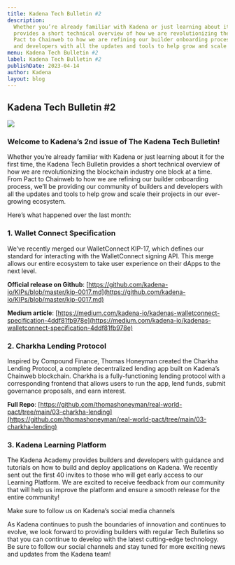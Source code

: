 ```yaml
---
title: Kadena Tech Bulletin #2
description:
  Whether you’re already familiar with Kadena or just learning about it for the first time, the Kadena Tech Bulletin
  provides a short technical overview of how we are revolutionizing the blockchain industry one block at a time. From
  Pact to Chainweb to how we are refining our builder onboarding process, we’ll be providing our community of builders
  and developers with all the updates and tools to help grow and scale their projects in our ever-growing ecosystem.
menu: Kadena Tech Bulletin #2
label: Kadena Tech Bulletin #2
publishDate: 2023-04-14
author: Kadena
layout: blog
---
```


## Kadena Tech Bulletin #2

![](/assets/blog/1_YPQLz17cpWq-z2DKCwGR3g.webp)

### Welcome to Kadena’s 2nd issue of The Kadena Tech Bulletin!

Whether you’re already familiar with Kadena or just learning about it for the first time, the Kadena Tech Bulletin
provides a short technical overview of how we are revolutionizing the blockchain industry one block at a time. From Pact
to Chainweb to how we are refining our builder onboarding process, we’ll be providing our community of builders and
developers with all the updates and tools to help grow and scale their projects in our ever-growing ecosystem.

Here’s what happened over the last month:

### 1. Wallet Connect Specification

We’ve recently merged our WalletConnect KIP-17, which defines our standard for interacting with the WalletConnect
signing API. This merge allows our entire ecosystem to take user experience on their dApps to the next level.

**Official release on Github**:
[https://github.com/kadena-io/KIPs/blob/master/kip-0017.md](https://github.com/kadena-io/KIPs/blob/master/kip-0017.md)

**Medium article**:
[https://medium.com/kadena-io/kadenas-walletconnect-specification-4ddf81fb978e](https://medium.com/kadena-io/kadenas-walletconnect-specification-4ddf81fb978e)

### 2. Charkha Lending Protocol

Inspired by Compound Finance, Thomas Honeyman created the Charkha Lending Protocol, a complete decentralized lending app
built on Kadena’s Chainweb blockchain. Charkha is a fully-functioning lending protocol with a corresponding frontend
that allows users to run the app, lend funds, submit governance proposals, and earn interest.

**Full Repo**:
[https://github.com/thomashoneyman/real-world-pact/tree/main/03-charkha-lending](https://github.com/thomashoneyman/real-world-pact/tree/main/03-charkha-lending)

### 3. Kadena Learning Platform

The Kadena Academy provides builders and developers with guidance and tutorials on how to build and deploy applications
on Kadena. We recently sent out the first 40 invites to those who will get early access to our Learning Platform. We are
excited to receive feedback from our community that will help us improve the platform and ensure a smooth release for
the entire community!

Make sure to follow us on Kadena’s social media channels

As Kadena continues to push the boundaries of innovation and continues to evolve, we look forward to providing builders
with regular Tech Bulletins so that you can continue to develop with the latest cutting-edge technology. Be sure to
follow our social channels and stay tuned for more exciting news and updates from the Kadena team!
